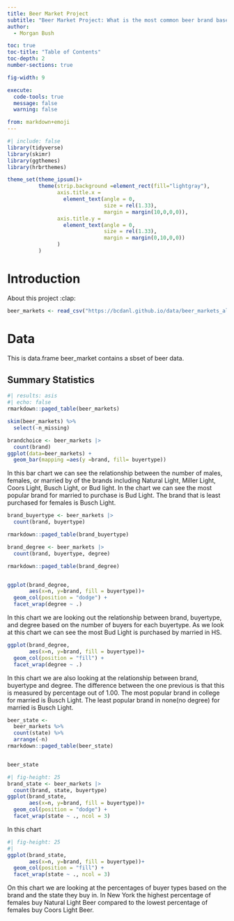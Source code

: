 ```yaml
---
title: Beer Market Project
subtitle: "Beer Market Project: What is the most common beer brand based on buyertype and degree"
author: 
  - Morgan Bush

toc: true
toc-title: "Table of Contents"
toc-depth: 2
number-sections: true

fig-width: 9

execute:
  code-tools: true
  message: false
  warning: false

from: markdown+emoji
---
```

```r
#| include: false
library(tidyverse)
library(skimr)
library(ggthemes)
library(hrbrthemes)

theme_set(theme_ipsum()+
          theme(strip.background =element_rect(fill="lightgray"),
                axis.title.x = 
                  element_text(angle = 0,
                               size = rel(1.33),
                               margin = margin(10,0,0,0)),
                axis.title.y = 
                  element_text(angle = 0,
                               size = rel(1.33),
                               margin = margin(0,10,0,0))
                )
          )
```



# Introduction

About this project :clap:

```r
beer_markets <- read_csv("https://bcdanl.github.io/data/beer_markets_all.csv")
```


# Data

This is data.frame beer_market contains a sbset of beer data.


## Summary Statistics


```r
#| results: asis
#| echo: false
rmarkdown::paged_table(beer_markets) 
```


```r
skim(beer_markets) %>% 
  select(-n_missing)
```



```r

brandchoice <- beer_markets |>
  count(brand)
ggplot(data=beer_markets) +
  geom_bar(mapping =aes(y =brand, fill= buyertype))

```

In this bar chart we can see the relationship between the number of males, females, or married by of the brands including Natural Light, Miller Light, Coors Light, Busch Light, or Bud light. In the chart we can see the most popular brand for married to purchase is Bud Light. The brand that is least purchased for females is Busch Light. 

```r
brand_buyertype <- beer_markets |>
  count(brand, buyertype)

rmarkdown::paged_table(brand_buyertype) 

```

```r
brand_degree <- beer_markets |>
  count(brand, buyertype, degree)

rmarkdown::paged_table(brand_degree) 


ggplot(brand_degree,
       aes(x=n, y=brand, fill = buyertype))+
  geom_col(position = "dodge") +
  facet_wrap(degree ~ .)
```

In this chart we are looking out the relationship between brand, buyertype, and degree based on the number of buyers for each buyertype. As we look at this chart we can see the most Bud Light is purchased by married in HS. 


```r
ggplot(brand_degree,
       aes(x=n, y=brand, fill = buyertype))+
  geom_col(position = "fill") +
  facet_wrap(degree ~ .)
```

In this chart we are also looking at the relationship between brand, buyertype and degree. The difference between the one previous is that this is measured by percentage out of 1.00. The most popular brand in college for married is Busch Light. The least popular brand in none(no degree) for married is Busch Light.

```r
beer_state <- 
  beer_markets %>% 
  count(state) %>% 
  arrange(-n)
rmarkdown::paged_table(beer_state) 


beer_state
```

```r
#| fig-height: 25
brand_state <- beer_markets |>
  count(brand, state, buyertype)
ggplot(brand_state,
       aes(x=n, y=brand, fill = buyertype))+
  geom_col(position = "dodge") +
  facet_wrap(state ~ ., ncol = 3)

```
In this chart 

```r
#| fig-height: 25
#| 
ggplot(brand_state,
       aes(x=n, y=brand, fill = buyertype))+
  geom_col(position = "fill") +
  facet_wrap(state ~ ., ncol = 3)

```

On this chart we are looking at the percentages of buyer types based on the brand and the state they buy in. In New York the highest percentage of females buy Natural Light Beer compared to the lowest percentage of females buy Coors Light Beer.  






